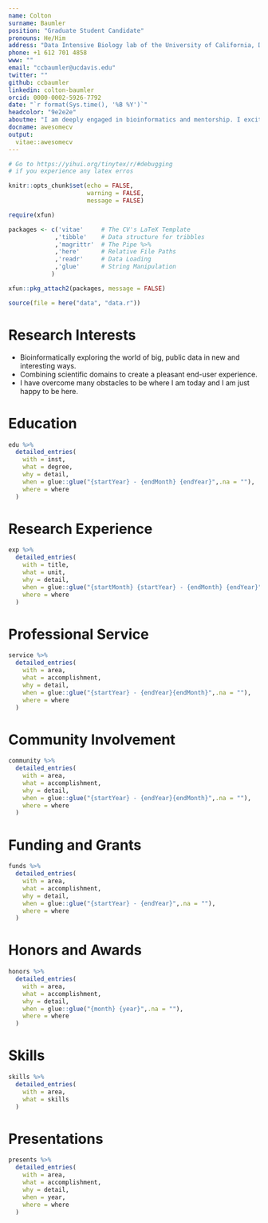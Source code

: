 ```yaml
---
name: Colton
surname: Baumler
position: "Graduate Student Candidate"
pronouns: He/Him
address: "Data Intensive Biology lab of the University of California, Davis"
phone: +1 612 701 4858
www: ""
email: "ccbaumler@ucdavis.edu"
twitter: ""
github: ccbaumler
linkedin: colton-baumler
orcid: 0000-0002-5926-7792
date: "`r format(Sys.time(), '%B %Y')`"
headcolor: "9e2e2e"
aboutme: "I am deeply engaged in bioinformatics and mentorship. I excitedly wrangle data, craft software, and create dynamic mentorship opportunities."
docname: awesomecv
output:
  vitae::awesomecv
---
```


```r
# Go to https://yihui.org/tinytex/r/#debugging
# if you experience any latex erros

knitr::opts_chunk$set(echo = FALSE,
                      warning = FALSE,
                      message = FALSE)

require(xfun)

packages <- c('vitae'     # The CV's LaTeX Template
             ,'tibble'    # Data structure for tribbles
             ,'magrittr'  # The Pipe %>%
             ,'here'      # Relative File Paths
             ,'readr'     # Data Loading
             ,'glue'      # String Manipulation
            )

xfun::pkg_attach2(packages, message = FALSE)

source(file = here("data", "data.r"))

```

# Research Interests

 * Bioinformatically exploring the world of big, public data in new and interesting ways.
 * Combining scientific domains to create a pleasant end-user experience.
 * I have overcome many obstacles to be where I am today and I am just happy to be here.

# Education

```r

edu %>%
  detailed_entries(
    with = inst,
    what = degree,
    why = detail,
    when = glue::glue("{startYear} - {endMonth} {endYear}",.na = ""),
    where = where
  )

```

# Research Experience

```r

exp %>%
  detailed_entries(
    with = title,
    what = unit,
    why = detail,
    when = glue::glue("{startMonth} {startYear} - {endMonth} {endYear}",.na = ""),
    where = where
  )

```

# Professional Service

```r

service %>%
  detailed_entries(
    with = area,
    what = accomplishment,
    why = detail,
    when = glue::glue("{startYear} - {endYear}{endMonth}",.na = ""),
    where = where
  )

```

# Community Involvement

```r

community %>%
  detailed_entries(
    with = area,
    what = accomplishment,
    why = detail,
    when = glue::glue("{startYear} - {endYear}{endMonth}",.na = ""),
    where = where
  )

```

# Funding and Grants

```r

funds %>%
  detailed_entries(
    with = area,
    what = accomplishment,
    why = detail,
    when = glue::glue("{startYear} - {endYear}",.na = ""),
    where = where
  )

```

# Honors and Awards

```r

honors %>%
  detailed_entries(
    with = area,
    what = accomplishment,
    why = detail,
    when = glue::glue("{month} {year}",.na = ""),
    where = where
  )

```

# Skills

```r

skills %>%
  detailed_entries(
    with = area,
    what = skills
  )

```

# Presentations

```r

presents %>%
  detailed_entries(
    with = area,
    what = accomplishment,
    why = detail,
    when = year,
    where = where
  )

```

